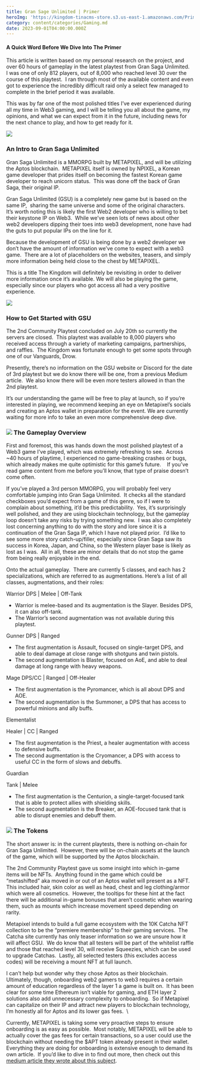 ```yaml
---
title: Gran Sage Unlimited | Primer
heroImg: 'https://kingdom-tinacms-store.s3.us-east-1.amazonaws.com/Primer (1).png'
category: content/categories/Gaming.md
date: 2023-09-01T04:00:00.000Z
---
```


#### A Quick Word Before We Dive Into The Primer

This article is written based on my personal research on the project, and over 60 hours of gameplay in the latest playtest from Gran Saga Unlimited.  I was one of only 812 players, out of 8,000 who reached level 30 over the course of this playtest.  I ran through most of the available content and even got to experience the incredibly difficult raid only a select few managed to complete in the brief period it was available.

This was by far one of the most polished titles I’ve ever experienced during all my time in Web3 gaming, and I will be telling you all about the game, my opinions, and what we can expect from it in the future, including news for the next chance to play, and how to get ready for it.

![](https://kingdom-tinacms-store.s3.us-east-1.amazonaws.com/GSU1.jpg)

### An Intro to Gran Saga Unlimited

Gran Saga Unlimited is a MMORPG built by METAPIXEL, and will be utilizing the Aptos blockchain.  METAPIXEL itself is owned by NPIXEL, a Korean game developer that prides itself on becoming the fastest Korean game developer to reach unicorn status.  This was done off the back of Gran Saga, their original IP.   

Gran Saga Unlimited (GSU) is a completely new game but is based on the same IP,  sharing the same universe and some of the original characters.  It’s worth noting this is likely the first Web2 developer who is willing to bet their keystone IP on Web3.  While we’ve seen lots of news about other web2 developers dipping their toes into web3 development, none have had the guts to put popular IPs on the line for it.  

Because the development of GSU is being done by a web2 developer we don’t have the amount of information we’ve come to expect with a web3 game.  There are a lot of placeholders on the websites, teasers, and simply more information being held close to the chest by METAPIXEL.  

This is a title The Kingdom will definitely be revisiting in order to deliver more information once it’s available. We will also be playing the game, especially since our players who got access all had a very positive experience.  

![](https://kingdom-tinacms-store.s3.us-east-1.amazonaws.com/GSU2.jpg)

### How to Get Started with GSU

The 2nd Community Playtest concluded on July 20th so currently the servers are closed.  This playtest was available to 8,000 players who received access through a variety of marketing campaigns, partnerships, and raffles.  The Kingdom was fortunate enough to get some spots through one of our Vanguards, Drow.  

Presently, there’s no information on the GSU website or Discord for the date of 3rd playtest but we do know there will be one, from a previous Medium article.  We also know there will be even more testers allowed in than the 2nd playtest.  

It’s our understanding the game will be free to play at launch, so if you’re interested in playing, we recommend keeping an eye on Metapixel’s socials and creating an Aptos wallet in preparation for the event. We are currently waiting for more info to take an even more comprehensive deep dive.

### ![](https://kingdom-tinacms-store.s3.us-east-1.amazonaws.com/GSU3.png)&#xA;&#xA;The Gameplay Overview

First and foremost, this was hands down the most polished playtest of a Web3 game I’ve played, which was extremely refreshing to see.  Across ~40 hours of playtime, I experienced no game-breaking crashes or bugs, which already makes me quite optimistic for this game’s future.    If you’ve read game content from me before you’ll know, that type of praise doesn’t come often.

If you’ve played a 3rd person MMORPG, you will probably feel very comfortable jumping into Gran Saga Unlimited.  It checks all the standard checkboxes you’d expect from a game of this genre, so if I were to complain about something, it’d be this predictability.  Yes, it’s surprisingly well polished, and they are using blockchain technology, but the gameplay loop doesn’t take any risks by trying something new.  I was also completely lost concerning anything to do with the story and lore since it is a continuation of the Gran Saga IP, which I have not played prior.  I’d like to see some more story catch-up/filler, especially since Gran Saga saw its success in Korea, Japan, and China, so the Western player base is likely as lost as I was.  All in all, these are minor details that do not stop the game from being really enjoyable in the end. 

Onto the actual gameplay.  There are currently 5 classes, and each has 2 specializations, which are referred to as augmentations. Here’s a list of all classes, augmentations, and their roles:


Warrior
DPS | Melee | Off-Tank

* Warrior is melee-based and its augmentation is the Slayer. Besides DPS, it can also off-tank.
* The Warrior’s second augmentation was not available during this playtest. 

Gunner
DPS | Ranged

* The first augmentation is Assault, focused on single-target DPS, and able to deal damage at close range with shotguns and twin pistols.
* The second augmentation is Blaster, focused on AoE, and able to deal damage at long range with heavy weapons.

Mage
DPS/CC | Ranged | Off-Healer

* The first augmentation is the Pyromancer, which is all about DPS and AOE.
* The second augmentation is the Summoner, a DPS that has access to powerful minions and ally buffs.

Elementalist

Healer | CC | Ranged

* The first augmentation is the Priest, a healer augmentation with access to defensive buffs.
* The second augmentation is the Cryomancer, a DPS with access to useful CC in the form of slows and debuffs.

Guardian

Tank | Melee 

* The first augmentation is the Centurion, a single-target-focused tank that is able to protect allies with shielding skills.
* The second augmentation is the Breaker, an AOE-focused tank that is able to disrupt enemies and debuff them.

### ![](https://kingdom-tinacms-store.s3.us-east-1.amazonaws.com/GSU4.jpg)&#xA;&#xA;The Tokens

The short answer is: in the current playtests, there is nothing on-chain for Gran Saga Unlimited.  However, there will be on-chain assets at the launch of the game, which will be supported by the Aptos blockchain.  

The 2nd Community Playtest gave us some insight into which in-game items will be NFTs.  Anything found in the game which could be “metashifted” aka moved in or out of an Aptos wallet will present as a NFT.  This included hair, skin color as well as head, chest and leg clothing/armor which were all cosmetics.  However, the tooltips for these hint at the fact there will be additional in-game bonuses that aren’t cosmetic when wearing them, such as mounts which increase movement speed depending on rarity.  

Metapixel intends to build a full game ecosystem with the 10K Catcha NFT collection to be the “premiere membership” to their gaming services.  The Catcha site currently has only teaser information so we are unsure how it will affect GSU.  We do know that all testers will be part of the whitelist raffle and those that reached level 30, will receive Squeezies, which can be used to upgrade Catchas.  Lastly, all selected testers (this excludes access codes) will be receiving a mount NFT at full launch.  

I can’t help but wonder why they chose Aptos as their blockchain.  Ultimately, though, onboarding web2 gamers to web3 requires a certain amount of education regardless of the layer 1 a game is built on.  It has been clear for some time Ethereum isn’t viable for gaming, and ETH layer 2 solutions also add unnecessary complexity to onboarding.  So if Metapixel can capitalize on their IP and attract new players to blockchain technology, I’m honestly all for Aptos and its lower gas fees.  \

Currently, METAPIXEL is taking some very proactive steps to ensure onboarding is as easy as possible.  Most notably, METAPIXEL will be able to actually cover the gas fees for certain transactions, so a user could use the blockchain without needing the $APT token already present in their wallet.  Everything they are doing for onboarding is extensive enough to demand its own article.  If you’d like to dive in to find out more, then check out this [medium article they wrote about this subject](https://metapixelblog.medium.com/creating-seamless-onboarding-for-web3-913bb6ed0c34 "METAPIXEL Medium Article").












